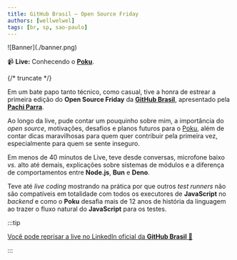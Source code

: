 ```yaml
---
title: GitHub Brasil — Open Source Friday
authors: [wellwelwel]
tags: [br, sp, sao-paulo]
---
```



<Parallax tiltMaxAngleX={0} perspective={1920}>
  ![Banner](./banner.png)
</Parallax>

📹 **Live:** Conhecendo o [**Poku**](https://github.com/wellwelwel/poku).

{/* truncate */}

Em um bate papo tanto técnico, como casual, tive a honra de estrear a primeira edição do **Open Source Friday** da [**GitHub Brasil**](https://www.linkedin.com/company/github-brazil), apresentado pela [**Pachi Parra**](https://www.linkedin.com/in/pachicodes/).

Ao longo da live, pude contar um pouquinho sobre mim, a importância do _open source_, motivações, desafios e planos futuros para o [Poku](https://github.com/wellwelwel/poku), além de contar dicas maravilhosas para quem quer contribuir pela primeira vez, especialmente para quem se sente inseguro.

Em menos de 40 minutos de Live, teve desde conversas, microfone baixo _vs._ alto até demais, explicações sobre sistemas de módulos e a diferença de comportamentos entre **Node.js**, **Bun** e **Deno**.

Teve até _live coding_ mostrando na prática por que outros _test runners_ não são compatíveis em totalidade com todos os executores de **JavaScript** no _backend_ e como o **Poku** desafia mais de 12 anos de história da linguagem ao trazer o fluxo natural do **JavaScript** para os testes.

:::tip

[Você pode reprisar a live no LinkedIn oficial da **GitHub Brasil** 🐷](https://www.linkedin.com/events/7305618122546294807/comments/)

:::
